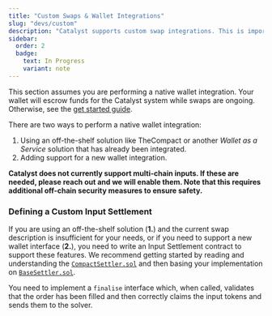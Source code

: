```yaml
---
title: "Custom Swaps & Wallet Integrations"
slug: "devs/custom"
description: "Catalyst supports custom swap integrations. This is important for Catalyst to aid with chain abstraction in your application, whether it be a native wallet integration or a many-to-many swap."
sidebar:
  order: 2
  badge:
    text: In Progress
    variant: note
---
```


This section assumes you are performing a native wallet integration. Your wallet will escrow funds for the Catalyst system while swaps are ongoing. Otherwise, see the [get started guide](/devs/get-started).

There are two ways to perform a native wallet integration:

1. Using an off-the-shelf solution like TheCompact or another _Wallet as a Service_ solution that has already been integrated.
2. Adding support for a new wallet integration.

**Catalyst does not currently support multi-chain inputs. If these are needed, please reach out and we will enable them. Note that this requires additional off-chain security measures to ensure safety.**

### Defining a Custom Input Settlement

If you are using an off-the-shelf solution (**1.**) and the current swap description is insufficient for your needs, or if you need to support a new wallet interface (**2.**), you need to write an Input Settlement contract to support these features. We recommend getting started by reading and understanding the [`CompactSettler.sol`](https://github.com/catalystsystem/catalyst-intent/blob/main/src/settlers/compact/CompactSettler.sol) and then basing your implementation on [`BaseSettler.sol`](https://github.com/catalystsystem/catalyst-intent/blob/main/src/settlers/BaseSettler.sol).

You need to implement a `finalise` interface which, when called, validates that the order has been filled and then correctly claims the input tokens and sends them to the solver.
